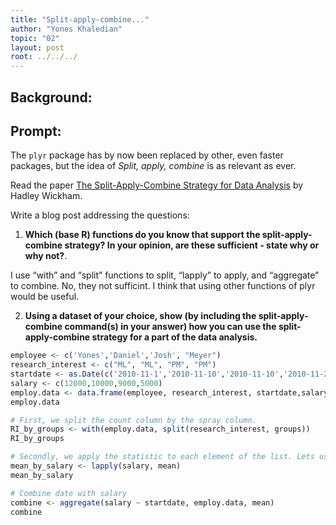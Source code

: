 ```yaml
---
title: "Split-apply-combine..."
author: "Yones Khaledian"
topic: "02"
layout: post
root: ../../../
---
```


## Background:

## Prompt:


The `plyr` package has by now been replaced by other, even faster packages, but the idea of *Split, apply, combine* is as relevant as ever.

Read the paper [The Split-Apply-Combine Strategy for Data Analysis](https://www.jstatsoft.org/article/view/v040i01) by Hadley Wickham.


Write a blog post addressing the questions: 

1. **Which (base R) functions do you know that support the split-apply-combine strategy? In your opinion, are these sufficient - state why or why not?**. 

I use "with" and "split" functions to split, "lapply" to apply, and "aggregate" to combine. No, they not sufficint. I think that using other functions of plyr would be useful. 

2. **Using a dataset of your choice, show (by including the split-apply-combine command(s) in your answer) how you can use the split-apply-combine strategy for a part of the data analysis.**

```r
employee <- c('Yones','Daniel','Josh', "Meyer")
research_interest <- c("ML", "ML", "PM", "PM")
startdate <- as.Date(c('2010-11-1','2010-11-10','2010-11-10','2010-11-20'))
salary <- c(12000,10000,9000,5000)
employ.data <- data.frame(employee, research_interest, startdate,salary)
employ.data
```

```r
# First, we split the count column by the spray column.
RI_by_groups <- with(employ.data, split(research_interest, groups))
RI_by_groups
```

```r
# Secondly, we apply the statistic to each element of the list. Lets use the mean here.
mean_by_salary <- lapply(salary, mean)
mean_by_salary
```

```r
# Combine date with salary
combine <- aggregate(salary ~ startdate, employ.data, mean)
combine
```




